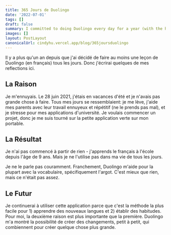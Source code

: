 ```yaml
---
title: 365 Jours de Duolingo
date: '2022-07-01'
tags: []
draft: false
summary: I committed to doing Duolingo every day for a year (with the help of a few streak freezes).
images: []
layout: PostLayout
canonicalUrl: cindyhu.vercel.app/blog/365joursduolingo
---
```


Il y a plus qu'un an depuis que j'ai décidé de faire au moins une leçon de Duolingo (en français) tous les jours. Donc j'écrirai quelques de mes reflections ici.

## La Raison

Je m'ennuyais. Le 28 juin 2021, j'étais en vacances d'été et je n'avais pas grande chose à faire. Tous mes jours se ressemblaient: je me lève, j'aide mes parents avec leur travail ennuyeux et répétitif (ne le prends pas mal), et je stresse pour mes applications d'université. Je voulais commencer un projet, donc je me suis tourné sur la petite application verte sur mon portable.

## La Résultat

Je n'ai pas commencé à partir de rien - j'apprends le français à l'école depuis l'âge de 9 ans. Mais je ne l'utilise pas dans ma vie de tous les jours.

Je ne le parle pas couramment. Franchement, Duolingo m'aide pour la plupart avec la vocabulaire, spécifiquement l'argot. C'est mieux que rien, mais ce n'était pas assez.

## Le Futur

Je continuerai à utiliser cette application parce que c'est la méthode la plus facile pour 1) apprendre des nouveaux langues et 2) établir des habitudes. Pour moi, la deuxième raison est plus importante que la première. Duolingo m'a montré la possibilité de créer des changements, petit à petit, qui combiennent pour créer quelque chose plus grande.
